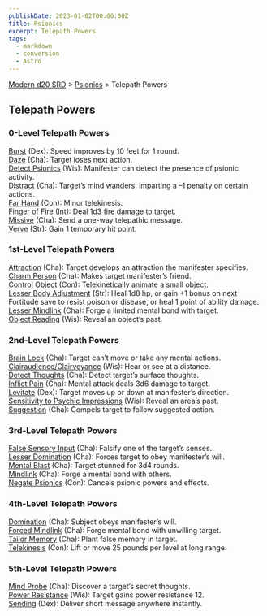 ```yaml
---
publishDate: 2023-01-02T00:00:00Z
title: Psionics
excerpt: Telepath Powers
tags:
  - markdown
  - conversion
  - Astro
---
```


[Modern d20 SRD](/#modernD20) > [Psionics](modern-d20-srd-psionics-index) > Telepath Powers

## Telepath Powers

### 0-Level Telepath Powers

[Burst](modern-d20-srd-psionics-burst) (Dex): Speed improves by 10 feet for 1
round.  
[Daze](modern-d20-srd-psionics-daze) (Cha): Target loses next action.  
[Detect Psionics](modern-d20-srd-psionics-detect-psionics) (Wis): Manifester
can detect the presence of psionic activity.  
[Distract](modern-d20-srd-psionics-distract) (Cha): Target’s mind wanders,
imparting a –1 penalty on certain actions.  
[Far Hand](modern-d20-srd-psionics-far-hand) (Con): Minor telekinesis.  
[Finger of Fire](modern-d20-srd-psionics-finger-of-fire) (Int): Deal 1d3 fire
damage to target.  
[Missive](modern-d20-srd-psionics-missive) (Cha): Send a one-way telepathic
message.  
[Verve](modern-d20-srd-psionics-verve) (Str): Gain 1 temporary hit point.  

### 1st-Level Telepath Powers

[Attraction](modern-d20-srd-psionics-attraction) (Cha): Target develops an
attraction the manifester specifies.  
[Charm Person](modern-d20-srd-psionics-charm-person) (Cha): Makes target
manifester’s friend.  
[Control Object](modern-d20-srd-psionics-control-object) (Con):
Telekinetically animate a small object.  
[Lesser Body Adjustment](modern-d20-srd-psionics-lesser-body-adjustment)
(Str): Heal 1d8 hp, or gain +1 bonus on next Fortitude save to resist poison
or disease, or heal 1 point of ability damage.  
[Lesser Mindlink](modern-d20-srd-psionics-lesser-mindlink) (Cha): Forge a
limited mental bond with target.  
[Object Reading](modern-d20-srd-psionics-object-reading) (Wis): Reveal an
object’s past.  

### 2nd-Level Telepath Powers

[Brain Lock](modern-d20-srd-psionics-brain-lock) (Cha): Target can’t move or
take any mental actions.  
[Clairaudience/Clairvoyance](modern-d20-srd-psionics-clairaudience-clairvoyance) (Wis): Hear or see at a distance.  
[Detect Thoughts](modern-d20-srd-psionics-detect-thoughts) (Cha): Detect
target’s surface thoughts.  
[Inflict Pain](modern-d20-srd-psionics-inflict-pain) (Cha): Mental attack
deals 3d6 damage to target.  
[Levitate](modern-d20-srd-psionics-levitate) (Dex): Target moves up or down at
manifester’s direction.  
[Sensitivity to Psychic Impressions](modern-d20-srd-psionics-sensitivity-to-psychic-impressions) (Wis): Reveal an area’s past.  
[Suggestion](modern-d20-srd-psionics-suggestion) (Cha): Compels target to
follow suggested action.  

### 3rd-Level Telepath Powers

[False Sensory Input](modern-d20-srd-psionics-false-sensory-input) (Cha):
Falsify one of the target’s senses.  
[Lesser Domination](modern-d20-srd-psionics-lesser-domination) (Cha): Forces
target to obey manifester’s will.  
[Mental Blast](modern-d20-srd-psionics-mental-blast) (Cha): Target stunned for
3d4 rounds.  
[Mindlink](modern-d20-srd-psionics-mindlink) (Cha): Forge a mental bond with
others.  
[Negate Psionics](modern-d20-srd-psionics-negate-psionics) (Con): Cancels
psionic powers and effects.  

### 4th-Level Telepath Powers

[Domination](modern-d20-srd-psionics-domination) (Cha): Subject obeys
manifester’s will.  
[Forced Mindlink](modern-d20-srd-psionics-forced-mindlink) (Cha): Forge mental
bond with unwilling target.  
[Tailor Memory](modern-d20-srd-psionics-tailor-memory) (Cha): Plant false
memory in target.  
[Telekinesis](modern-d20-srd-psionics-telekinesis) (Con): Lift or move 25
pounds per level at long range.  

### 5th-Level Telepath Powers

[Mind Probe](modern-d20-srd-psionics-mind-probe) (Cha): Discover a target’s
secret thoughts.  
[Power Resistance](modern-d20-srd-psionics-power-resistance) (Wis): Target
gains power resistance 12.  
[Sending](modern-d20-srd-psionics-sending) (Dex): Deliver short message
anywhere instantly.  

